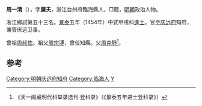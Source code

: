 '''周一清'''（{{bd|1422年||？}}），字'''廉夫'''，浙江台州府臨海縣人，□籍，[[明朝|明朝]]政治人物。

浙江鄉試第五十三名。[[景泰|景泰]]五年（1454年）中式甲戌科[[進士|進士]]。官至[[庆远府|庆远府]]知府，兼管庆远卫事。

曾祖[[周叔佐|周叔佐]]。祖父[[周宗溥|周宗溥]]，曾任知縣。父[[周克靜|周克靜]]<ref>《天一阁藏明代科举录选刊·登科录》（《景泰五年进士登科录》）</ref>。

==参考==
{{reflist}}

{{start box}}
{{s-off}}
{{s-before|[[吳讓_(景泰進士)|吳讓]]}}
{{s-title|明朝慶遠府知府|1462年－成化年間}}
{{s-after|[[孔儒|孔儒]]}}
{{end box}}

{{明朝人物小作品}}
{{景泰五年甲戌科殿試金榜}}
{{DEFAULTSORT:Zhou周}}

[[Category:明朝庆远府知府|Category:明朝庆远府知府]]
[[Category:临海人|Category:临海人]]
[[Category:周姓|Y]]